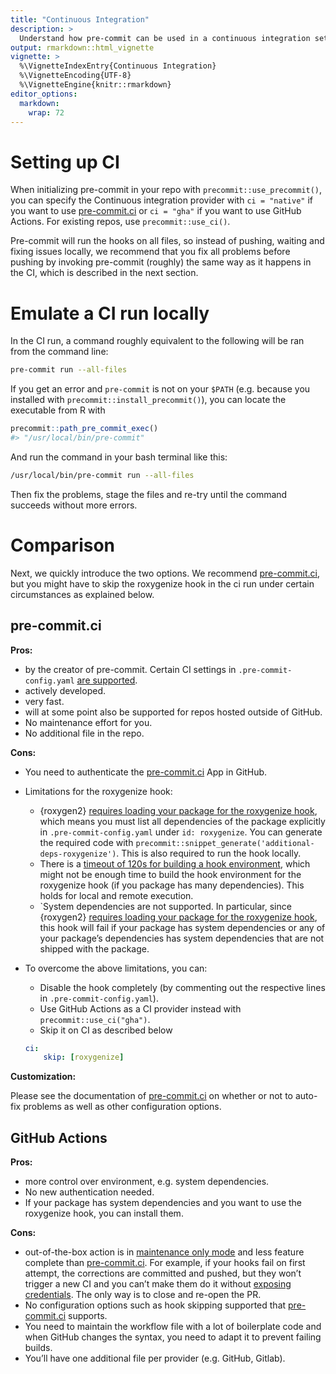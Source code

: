 ```yaml
---
title: "Continuous Integration"
description: > 
  Understand how pre-commit can be used in a continuous integration settting.
output: rmarkdown::html_vignette
vignette: >
  %\VignetteIndexEntry{Continuous Integration}
  %\VignetteEncoding{UTF-8}
  %\VignetteEngine{knitr::rmarkdown}
editor_options: 
  markdown: 
    wrap: 72
---
```


# Setting up CI

When initializing pre-commit in your repo with
`precommit::use_precommit()`, you can specify the Continuous integration
provider with `ci = "native"` if you want to use
[pre-commit.ci](https://pre-commit.ci) or `ci = "gha"` if you want to
use GitHub Actions. For existing repos, use `precommit::use_ci()`.

Pre-commit will run the hooks on all files, so instead of pushing,
waiting and fixing issues locally, we recommend that you fix all
problems before pushing by invoking pre-commit (roughly) the same way as
it happens in the CI, which is described in the next section.

# Emulate a CI run locally

In the CI run, a command roughly equivalent to the following will be ran
from the command line:

``` bash
pre-commit run --all-files
```

If you get an error and `pre-commit` is not on your `$PATH` (e.g.
because you installed with `precommit::install_precommit()`), you can
locate the executable from R with

``` r
precommit::path_pre_commit_exec()
#> "/usr/local/bin/pre-commit" 
```

And run the command in your bash terminal like this:

``` bash
/usr/local/bin/pre-commit run --all-files
```

Then fix the problems, stage the files and re-try until the command
succeeds without more errors.

# Comparison

Next, we quickly introduce the two options. We recommend
[pre-commit.ci](https://pre-commit.ci), but you might have to skip the
roxygenize hook in the ci run under certain circumstances as explained
below.

## pre-commit.ci

**Pros:**

-   by the creator of pre-commit. Certain CI settings in
    `.pre-commit-config.yaml` [are supported](https://pre-commit.ci).
-   actively developed.
-   very fast.
-   will at some point also be supported for repos hosted outside of
    GitHub.
-   No maintenance effort for you.
-   No additional file in the repo.

**Cons:**

-   You need to authenticate the [pre-commit.ci](https://pre-commit.ci)
    App in GitHub.

-   Limitations for the roxygenize hook:

    -   {roxygen2} [requires loading your package for the roxygenize
        hook](https://github.com/r-lib/roxygen2/issues/771), which means
        you must list all dependencies of the package explicitly in
        `.pre-commit-config.yaml` under `id: roxygenize`. You can
        generate the required code with
        `precommit::snippet_generate('additional-deps-roxygenize')`.
        This is also required to run the hook locally.
    -   There is a [timeout of 120s for building a hook
        environment](https://github.com/pre-commit-ci/runner-image/issues/93#issuecomment-922505301),
        which might not be enough time to build the hook environment for
        the roxygenize hook (if you package has many dependencies). This
        holds for local and remote execution.
    -   \`System dependencies are not supported. In particular, since
        {roxygen2} [requires loading your package for the roxygenize
        hook](https://github.com/r-lib/roxygen2/issues/771), this hook
        will fail if your package has system dependencies or any of your
        package's dependencies has system dependencies that are not
        shipped with the package.

-   To overcome the above limitations, you can:

    -   Disable the hook completely (by commenting out the respective
        lines in `.pre-commit-config.yaml`).
    -   Use GitHub Actions as a CI provider instead with
        `precommit::use_ci("gha")`.
    -   Skip it on CI as described below

    ``` yaml
    ci:
        skip: [roxygenize]
    ```

**Customization:**

Please see the documentation of [pre-commit.ci](https://pre-commit.ci/)
on whether or not to auto-fix problems as well as other configuration
options.

## GitHub Actions

**Pros:**

-   more control over environment, e.g. system dependencies.
-   No new authentication needed.
-   If your package has system dependencies and you want to use the
    roxygenize hook, you can install them.

**Cons:**

-   out-of-the-box action is in [maintenance only
    mode](https://github.com/pre-commit/action) and less feature
    complete than [pre-commit.ci](https://pre-commit.ci). For example,
    if your hooks fail on first attempt, the corrections are committed
    and pushed, but they won't trigger a new CI and you can't make them
    do it without [exposing
    credentials](https://github.com/pre-commit/action/pull/49). The only
    way is to close and re-open the PR.
-   No configuration options such as hook skipping supported that
    [pre-commit.ci](https://pre-commit.ci) supports.
-   You need to maintain the workflow file with a lot of boilerplate
    code and when GitHub changes the syntax, you need to adapt it to
    prevent failing builds.
-   You'll have one additional file per provider (e.g. GitHub, Gitlab).
